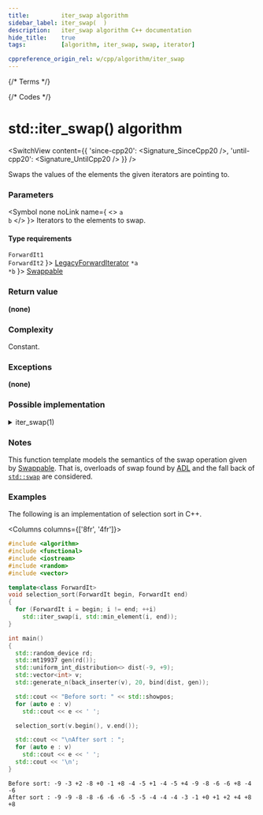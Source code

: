 ```yaml
---
title:         iter_swap algorithm
sidebar_label: iter_swap(  )
description:   iter_swap algorithm C++ documentation
hide_title:    true
tags:          [algorithm, iter_swap, swap, iterator]

cppreference_origin_rel: w/cpp/algorithm/iter_swap
---
```



{/* Terms */}


{/* Codes */}


# std::iter_swap() algorithm

<SwitchView content={{
  'since-cpp20': <Signature_SinceCpp20 />,
  'until-cpp20': <Signature_UntilCpp20 />
}} />

Swaps the values of the elements the given iterators are pointing to.

### Parameters

<SymbolTable>

  <Symbol none noLink name={ <> <code>a</code> <br/> <code>b</code> </> }>
    Iterators to the elements to swap.
  </Symbol>

</SymbolTable>

#### Type requirements

<SymbolTable>
  <Symbol none noLink name={ <> <code>ForwardIt1</code> <br/> <code>ForwardIt2</code> </> }>
    <a href="/docs/named_req/LegacyForwardIterator">LegacyForwardIterator</a>
  </Symbol>
  <Symbol none noLink name={ <> <code>*a</code> <br/> <code>*b</code> </> }>
    <a href="/docs/named_req/Swappable">Swappable</a>
  </Symbol>
</SymbolTable>

### Return value

**(none)**

### Complexity

Constant.

### Exceptions

**(none)**

### Possible implementation

<details>
<summary>iter_swap(1)</summary>

```cpp
template<class ForwardIt1, class ForwardIt2>
constexpr void iter_swap(ForwardIt1 a, ForwardIt2 b) // constexpr since C++20
{
    using std::swap; // for ADL
    swap(*a, *b);
}
```

</details>

### Notes

This function template models the semantics of the swap operation given by [Swappable](/docs/named_req/Swappable). That is, overloads of swap found by [ADL](#) and the fall back of [`std::swap`](/docs/std/algo/ordinary/swap) are considered.

### Examples

The following is an implementation of selection sort in C++.

<Columns columns={['8fr', '4fr']}>
<div>

```cpp title='Main.cpp' showLineNumbers
#include <algorithm>
#include <functional>
#include <iostream>
#include <random>
#include <vector>

template<class ForwardIt>
void selection_sort(ForwardIt begin, ForwardIt end)
{
  for (ForwardIt i = begin; i != end; ++i)
    std::iter_swap(i, std::min_element(i, end));
}

int main()
{
  std::random_device rd;
  std::mt19937 gen(rd());
  std::uniform_int_distribution<> dist(-9, +9);
  std::vector<int> v;
  std::generate_n(back_inserter(v), 20, bind(dist, gen));

  std::cout << "Before sort: " << std::showpos;
  for (auto e : v)
    std::cout << e << ' ';

  selection_sort(v.begin(), v.end());

  std::cout << "\nAfter sort : ";
  for (auto e : v)
    std::cout << e << ' ';
  std::cout << '\n';
}
```

</div>
<div>

```plaintext title="Output"
Before sort: -9 -3 +2 -8 +0 -1 +8 -4 -5 +1 -4 -5 +4 -9 -8 -6 -6 +8 -4 -6
After sort : -9 -9 -8 -8 -6 -6 -6 -5 -5 -4 -4 -4 -3 -1 +0 +1 +2 +4 +8 +8
```

</div>
</Columns>
